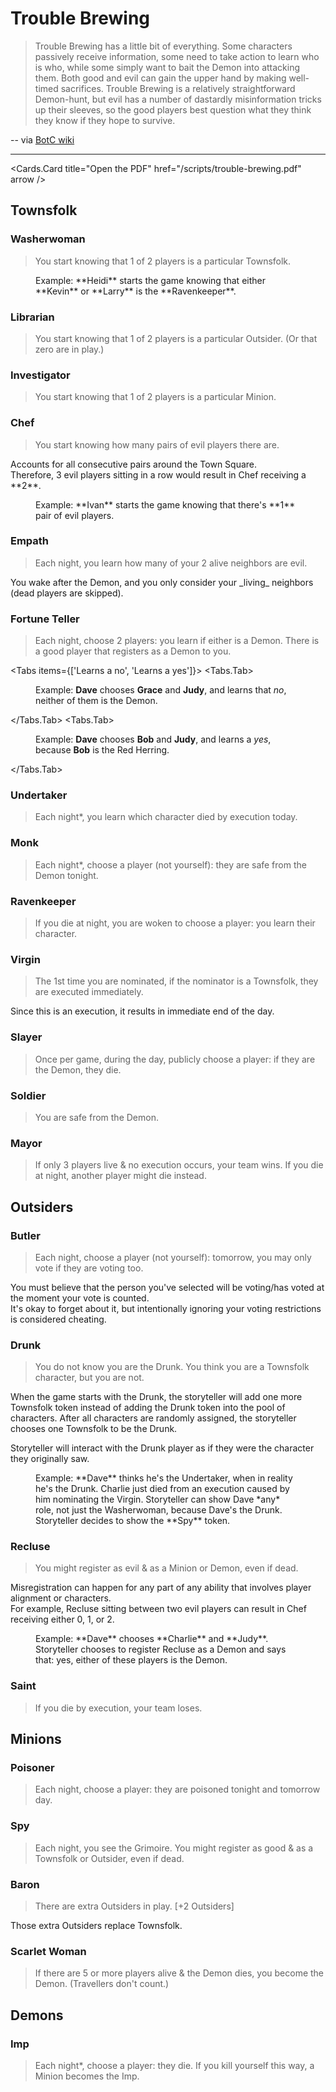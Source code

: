 
[comment]: # (This is a programatically generated file. Don't edit it here.)


# Trouble Brewing

>Trouble Brewing has a little bit of everything. Some characters passively receive information, some need to take action to learn who is who, while some simply want to bait the Demon into attacking them. Both good and evil can gain the upper hand by making well-timed sacrifices. Trouble Brewing is a relatively straightforward Demon-hunt, but evil has a number of dastardly misinformation tricks up their sleeves, so the good players best question what they think they know if they hope to survive.

-- via [BotC wiki](https://wiki.bloodontheclocktower.com/Trouble_Brewing)

---

<Cards.Card
  title="Open the PDF"
  href="/scripts/trouble-brewing.pdf"
  arrow
/>

## Townsfolk

### Washerwoman

> You start knowing that 1 of 2 players is a particular Townsfolk.

<figure>
  <ImageZoom src="/examples/washerwoman.png" width={600} height={600} />
  <figcaption>Example: **Heidi** starts the game knowing that either **Kevin** or **Larry** is the **Ravenkeeper**.</figcaption>
</figure>

### Librarian

> You start knowing that 1 of 2 players is a particular Outsider. (Or that zero are in play.)



### Investigator

> You start knowing that 1 of 2 players is a particular Minion.



### Chef

> You start knowing how many pairs of evil players there are.

<Callout type="info">
  Accounts for all consecutive pairs around the Town Square.<br/>
  Therefore, 3 evil players sitting in a row would result in Chef receiving a **2**.
</Callout>

<figure>
  <ImageZoom src="/examples/chef-1.png" width={600} height={600} />
  <figcaption>Example: **Ivan** starts the game knowing that there's **1** pair of evil players.</figcaption>
</figure>

### Empath

> Each night, you learn how many of your 2 alive neighbors are evil.

<Callout type="info">
  You wake after the Demon, and you only consider your _living_ neighbors (dead players are skipped).
</Callout>

### Fortune Teller

> Each night, choose 2 players: you learn if either is a Demon. There is a good player that registers as a Demon to you.

<Tabs items={['Learns a no', 'Learns a yes']}>
  <Tabs.Tab>
    <figure>
      <ImageZoom src="/examples/fortuneteller-no.png" width={600} height={600} />
      <figcaption>Example: **Dave** chooses **Grace** and **Judy**, and learns that *no*, neither of them is the Demon.</figcaption>
    </figure>
  </Tabs.Tab>
  <Tabs.Tab>
    <figure>
      <ImageZoom src="/examples/fortuneteller-yes-red-herring.png" width={600} height={600} />
      <figcaption>Example: **Dave** chooses **Bob** and **Judy**, and learns a *yes*, because **Bob** is the Red Herring.</figcaption>
    </figure>
  </Tabs.Tab>
</Tabs>

### Undertaker

> Each night*, you learn which character died by execution today.



### Monk

> Each night*, choose a player (not yourself): they are safe from the Demon tonight.



### Ravenkeeper

> If you die at night, you are woken to choose a player: you learn their character.



### Virgin

> The 1st time you are nominated, if the nominator is a Townsfolk, they are executed immediately.

<Callout type="info">
  Since this is an execution, it results in immediate end of the day.
</Callout>


### Slayer

> Once per game, during the day, publicly choose a player: if they are the Demon, they die.



### Soldier

> You are safe from the Demon.



### Mayor

> If only 3 players live & no execution occurs, your team wins. If you die at night, another player might die instead.



## Outsiders

### Butler

> Each night, choose a player (not yourself): tomorrow, you may only vote if they are voting too.

<Callout type="info">
  You must believe that the person you've selected will be voting/has voted at the moment your vote is counted.<br/>
  It's okay to forget about it, but intentionally ignoring your voting restrictions is considered cheating.
</Callout>

### Drunk

> You do not know you are the Drunk. You think you are a Townsfolk character, but you are not.

<Callout type="info">
  When the game starts with the Drunk, the storyteller will add one more Townsfolk token instead of adding the Drunk token into the pool of characters. After all characters are randomly assigned, the storyteller chooses one Townsfolk to be the Drunk.

  Storyteller will interact with the Drunk player as if they were the character they originally saw.
</Callout>

<figure>
  <ImageZoom src="/examples/drunk.png" width={600} height={600} />
  <figcaption>Example: **Dave** thinks he's the Undertaker, when in reality he's the Drunk. Charlie just died from an execution caused by him nominating the Virgin. Storyteller can show Dave *any* role, not just the Washerwoman, because Dave's the Drunk. Storyteller decides to show the **Spy** token.</figcaption>
</figure>


### Recluse

> You might register as evil & as a Minion or Demon, even if dead.

<Callout type="info">
  Misregistration can happen for any part of any ability that involves player alignment or characters.<br/>
  For example, Recluse sitting between two evil players can result in Chef receiving either 0, 1, or 2.
</Callout>

<figure>
  <ImageZoom src="/examples/recluse.png" width={600} height={600} />
  <figcaption>Example: **Dave** chooses **Charlie** and **Judy**. Storyteller chooses to register Recluse as a Demon and says that: yes, either of these players is the Demon.</figcaption>
</figure>

### Saint

> If you die by execution, your team loses.



## Minions

### Poisoner

> Each night, choose a player: they are poisoned tonight and tomorrow day.



### Spy

> Each night, you see the Grimoire. You might register as good & as a Townsfolk or Outsider, even if dead.



### Baron

> There are extra Outsiders in play. [+2 Outsiders]

<Callout type="info">
  Those extra Outsiders replace Townsfolk.
</Callout>


### Scarlet Woman

> If there are 5 or more players alive & the Demon dies, you become the Demon. (Travellers don't count.)



## Demons

### Imp

> Each night*, choose a player: they die. If you kill yourself this way, a Minion becomes the Imp.




